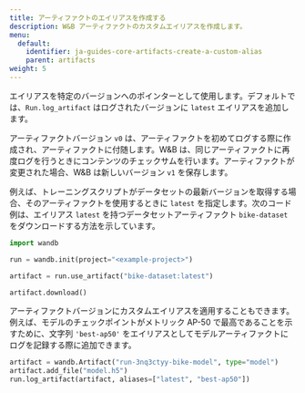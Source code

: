 ---
title: アーティファクトのエイリアスを作成する
description: W&B アーティファクトのカスタムエイリアスを作成します。
menu:
  default:
    identifier: ja-guides-core-artifacts-create-a-custom-alias
    parent: artifacts
weight: 5
---

エイリアスを特定のバージョンへのポインターとして使用します。デフォルトでは、`Run.log_artifact` はログされたバージョンに `latest` エイリアスを追加します。

アーティファクトバージョン `v0` は、アーティファクトを初めてログする際に作成され、アーティファクトに付随します。W&B は、同じアーティファクトに再度ログを行うときにコンテンツのチェックサムを行います。アーティファクトが変更された場合、W&B は新しいバージョン `v1` を保存します。

例えば、トレーニングスクリプトがデータセットの最新バージョンを取得する場合、そのアーティファクトを使用するときに `latest` を指定します。次のコード例は、エイリアス `latest` を持つデータセットアーティファクト `bike-dataset` をダウンロードする方法を示しています。

```python
import wandb

run = wandb.init(project="<example-project>")

artifact = run.use_artifact("bike-dataset:latest")

artifact.download()
```

アーティファクトバージョンにカスタムエイリアスを適用することもできます。例えば、モデルのチェックポイントがメトリック AP-50 で最高であることを示すために、文字列 `'best-ap50'` をエイリアスとしてモデルアーティファクトにログを記録する際に追加できます。

```python
artifact = wandb.Artifact("run-3nq3ctyy-bike-model", type="model")
artifact.add_file("model.h5")
run.log_artifact(artifact, aliases=["latest", "best-ap50"])
```